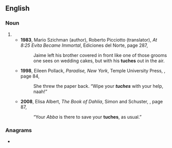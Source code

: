 {{also|Tuches}}
==English==

===Noun===
{{en-noun|es}}

# {{alternative form of|en|toches}}
#* '''1983''', Mario Szichman (author), Roberto Picciotto (translator), ''At 8:25 Evita Became Immortal'',<sup >[http://books.google.com/books?id=ZqPMtjNA6XsC ]</sup> Ediciones del Norte, page 287,
#*: Jaime left his brother covered in front like one of those grooms one sees on wedding cakes, but with his '''tuches''' out in the air.
#* '''1998''', Eileen Pollack, ''Paradise, New York'',<sup >[http://books.google.com/books?id=LotsbciASCsC ]</sup> Temple University Press, {{ISBN|1-56639-789-8}}, page 84,
#*: She threw the paper back. “Wipe your '''''tuches''''' <!-- [sic] italics in original --> with your help, naah!”
#* '''2008''', Elisa Albert, ''The Book of Dahlia'',<sup >[http://books.google.com/books?id=NV8YDLLvp3YC ]</sup> Simon and Schuster, {{ISBN|0743291298}}, page 87,
#*: “Your ''Abba'' is there to save your '''tuches''', as usual.” <!-- [sic] quotation marks in original (dialogue) -->

===Anagrams===
* {{anagrams|en|a=cehstu|Chutes|chuets|chutes|tusche}}